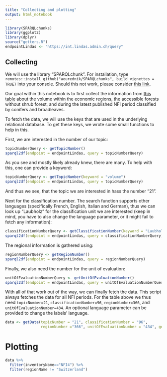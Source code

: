 ```yaml
---
title: "Collecting and plotting"
output: html_notebook
---
```


```r
library(SPARQLchunks)
library(ggplot2)
library(dplyr)
source("getters.R")
endpointLindas <- "https://int.lindas.admin.ch/query"
```

## Collecting

We will use the library "SPARQLchunk". For installation, type `remotes::install_github("aourednik/SPARQLchunks", build_vignettes = TRUE)` into your console. Should this not work, please consider [this link]("https://ourednik.info/maps/2021/12/14/execute-sparql-chunks-in-r-markdown/").

Our goal within this notebook is to first collect the information from [this table]("https://lfi.ch/resultate/resultate-en.php?befNr=96&fldSearch=&invNr=450&p=search&regionNr=366&zigrNr=21&prodNr=70&prodItNr=869392") about the volume within the economic regions, the accessible forests without shrub forest, and during the latest published NFI period classified by conifers and broadleaves.

To fetch the data, we will use the keys that are used in the underlying relational database. To get these keys, we wrote some small functions to help in this.

First, we are interested in the number of our topic:

```r
topicNumberQuery <- getTopicNumber()
sparql2df(endpoint = endpointLindas, query = topicNumberQuery)
```

As you see and mostly likely already knew, there are many. To help with this, one can provide a keyword:

```r
topicNumberQuery <- getTopicNumber(keyword = "volume")
sparql2df(endpoint = endpointLindas, query = topicNumberQuery)
```

And thus we see, that the topic we are interested in hass the number "21".

Next for the classification number. The search function supports other languages (specifically French, English, Italian and German), thus we can look up "Laubholz" for the classification unit we are interested (keep in mind, you have to also change the language parameter, or it might fail to fetch any information):

```r
classificationNumberQuery <- getClassificationNumber(keyword = "Laubholz", language = "de")
sparql2df(endpoint = endpointLindas, query = classificationNumberQuery)
```

The regional information is gathered using:


```r
regionNumberQuery <- getRegionNumber()
sparql2df(endpoint = endpointLindas, query = regionNumberQuery)
```

Finally, we also need the number for the unit of evaluation:


```r
unitOfEvaluationNumberQuery <- getUnitOfEvaluationNumber()
sparql2df(endpoint = endpointLindas, query = unitOfEvaluationNumberQuery)
```

With all of that work out of the way, we can finally fetch the data. This script always fetches the data for all NFI periods. For the table above we thus need `topicNumber=21`, `classificationNumber=96`, `regionNumber=366`, and `unitOfEvaluationNumber=434`. An optional language parameter can be provided to change the labels' language.

```r
data <- getData(topicNumber = "21", classificationNumber = "96",
                regionNumber ="366", unitOfEvaluationNumber = "434", geometry = F)
```

# Plotting

```r
data %>%
  filter(inventoryName=="NFI4") %>%
  filter(regionName != "Switzerland") 
```
